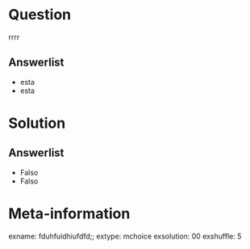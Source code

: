 ```r

```

Question
========
rrrr

Answerlist
----------
* esta
* esta

Solution
========


Answerlist
----------
* Falso
* Falso


Meta-information
================
exname: fduhfuidhiufdfd;;
extype: mchoice
exsolution: 00
exshuffle: 5
